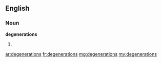 ==English==

===Noun===
'''degenerations'''

# {{plural of|degeneration}}

[[ar:degenerations]]
[[fr:degenerations]]
[[mg:degenerations]]
[[my:degenerations]]